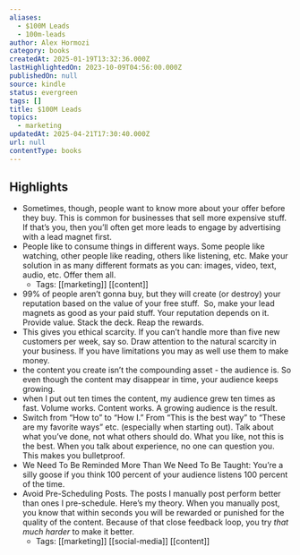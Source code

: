 ```yaml
---
aliases:
  - $100M Leads
  - 100m-leads
author: Alex Hormozi
category: books
createdAt: 2025-01-19T13:32:36.000Z
lastHighlightedOn: 2023-10-09T04:56:00.000Z
publishedOn: null
source: kindle
status: evergreen
tags: []
title: $100M Leads
topics:
  - marketing
updatedAt: 2025-04-21T17:30:40.000Z
url: null
contentType: books
---
```

## Highlights

- Sometimes, though, people want to know more about your offer before they buy. This is common for businesses that sell more expensive stuff. If that’s you, then you’ll often get more leads to engage by advertising with a lead magnet first.
- People like to consume things in different ways. Some people like watching, other people like reading, others like listening, etc. Make your solution in as many different formats as you can: images, video, text, audio, etc. Offer them all.
  - Tags: [[marketing]] [[content]]
- 99% of people aren’t gonna buy, but they will create (or destroy) your reputation based on the value of your free stuff.  So, make your lead magnets as good as your paid stuff. Your reputation depends on it. Provide value. Stack the deck. Reap the rewards.
- This gives you ethical scarcity. If you can’t handle more than five new customers per week, say so. Draw attention to the natural scarcity in your business. If you have limitations you may as well use them to make money.
- the content you create isn’t the compounding asset - the audience is. So even though the content may disappear in time, your audience keeps growing.
- when I put out ten times the content, my audience grew ten times as fast. Volume works. Content works. A growing audience is the result.
- Switch from “How to” to “How I.” From “This is the best way” to “These are my favorite ways” etc. (especially when starting out). Talk about what you’ve done, not what others should do. What you like, not this is the best. When you talk about experience, no one can question you. This makes you bulletproof.
- We Need To Be Reminded More Than We Need To Be Taught: You’re a silly goose if you think 100 percent of your audience listens 100 percent of the time.
- Avoid Pre-Scheduling Posts. The posts I manually post perform better than ones I pre-schedule. Here’s my theory. When you manually post, you know that within seconds you will be rewarded or punished for the quality of the content. Because of that close feedback loop, you try _that much harder_ to make it better.
  - Tags: [[marketing]] [[social-media]] [[content]]
